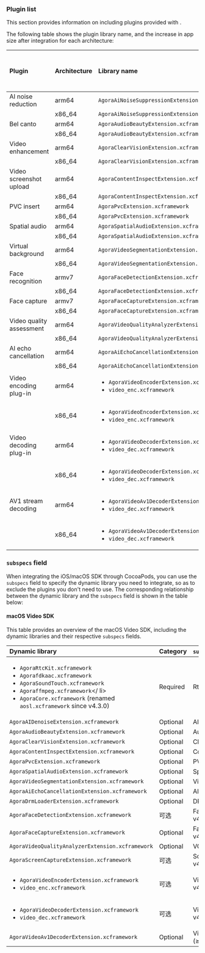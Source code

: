 
<PlatformWrapper platform="macos">

### Plugin list 

This section provides information on including plugins provided with <Vg k="VSDK" />.

The following table shows the plugin library name, and the increase in app size after integration for each architecture:


| Plugin | Architecture	| Library name | Increase in app size after integration (KB) |
|:---|:---|:---------|---:|
| AI noise reduction | arm64	| `AgoraAiNoiseSuppressionExtension.xcframework` | 2976 |
|| x86_64	| `AgoraAiNoiseSuppressionExtension.xcframework` | 2992 |
| Bel canto | arm64 | `AgoraAudioBeautyExtension.xcframework` | 1296 |
|| x86_64 | `AgoraAudioBeautyExtension.xcframework` | 1328 |
| Video enhancement | arm64 | `AgoraClearVisionExtension.xcframework` | 976 |
|| x86_64 | `AgoraClearVisionExtension.xcframework` | 1008 |
| Video screenshot upload | arm64 | `AgoraContentInspectExtension.xcframework` | 1328 |
|| x86_64 | `AgoraContentInspectExtension.xcframework` | 1312 |
| PVC insert | arm64 | `AgoraPvcExtension.xcframework` | 643 |
|| x86_64 | `AgoraPvcExtension.xcframework` | 530 |
| Spatial audio | arm64 | `AgoraSpatialAudioExtension.xcframework` | 4944 |
|| x86_64 | `AgoraSpatialAudioExtension.xcframework` | 4960 |
| Virtual background | arm64 | `AgoraVideoSegmentationExtension.xcframework` | 3840 |
|| x86_64 | `AgoraVideoSegmentationExtension.xcframework` | 4528 |
| Face recognition | armv7 | `AgoraFaceDetectionExtension.xcframework` | 832 |
|| x86_64 | `AgoraFaceDetectionExtension.xcframework` | 848 |
| Face capture | armv7 | `AgoraFaceCaptureExtension.xcframework` | 2447 |
|| x86_64 | `AgoraFaceCaptureExtension.xcframework` | 2273 |
| Video quality assessment | arm64 | `AgoraVideoQualityAnalyzerExtension.xcframework` | 868 |
|| x86_64 | `AgoraVideoQualityAnalyzerExtension.xcframework` | 1277 |
| AI echo cancellation | arm64 | `AgoraAiEchoCancellationExtension.xcframework` | 3872 |
|| x86_64 | `AgoraAiEchoCancellationExtension.xcframework` | 3840 |
| Video encoding plug-in| arm64 | <ul><li>`AgoraVideoEncoderExtension.xcframework`</li><li>`video_enc.xcframework`</li></ul> | 2064 |
| | x86_64 | <ul><li>`AgoraVideoEncoderExtension.xcframework`</li><li>`video_enc.xcframework`</li></ul> | 3308 |
| Video decoding plug-in| arm64 | <ul><li>`AgoraVideoDecoderExtension.xcframework`</li><li>`video_dec.xcframework`</li></ul> | 1472 |
| | x86_64 | <ul><li>`AgoraVideoDecoderExtension.xcframework`</li><li>`video_dec.xcframework`</li></ul> | 1936 |
| AV1 stream decoding| arm64 | <ul><li>`AgoraVideoAv1DecoderExtension.xcframework`</li><li>`video_dec.xcframework`</li></ul> | 922 |
| | x86_64 | <ul><li>`AgoraVideoAv1DecoderExtension.xcframework`</li><li>`video_dec.xcframework`</li></ul> | 2560 |

<Plugins />

### `subspecs` field

When integrating the iOS/macOS SDK through CocoaPods, you can use the `subspecs` field to specify the dynamic library you need to integrate, so as to exclude the plugins you don't need to use. The corresponding relationship between the dynamic library and the `subspecs` field is shown in the table below:

#### macOS Video SDK

This table provides an overview of the macOS Video SDK, including the dynamic libraries and their respective `subspecs` fields. 

| Dynamic library | Category | `subspecs` field |
| :----------------------------------------------------------- | :--- | :----------------------- |
| <ul><li>`AgoraRtcKit.xcframework`</li><li>`Agorafdkaac.xcframework`</li><li>`AgoraSoundTouch.xcframework`</li><li>`Agoraffmpeg.xcframework`</ li><li>`AgoraCore.xcframework` (renamed `aosl.xcframework` since v4.3.0)</li></ul> | Required | RtcBasic |
| `AgoraAIDenoiseExtension.xcframework` | Optional | AINS |
| `AgoraAudioBeautyExtension.xcframework` | Optional | AudioBeauty |
| `AgoraClearVisionExtension.xcframework` | Optional | ClearVision |
| `AgoraContentInspectExtension.xcframework` | Optional | ContentInspect |
| `AgoraPvcExtension.xcframework` | Optional | PVC (< v4.1.0) |
| `AgoraSpatialAudioExtension.xcframework` | Optional | SpatialAudio |
| `AgoraVideoSegmentationExtension.xcframework` | Optional | VirtualBackground |
| `AgoraAiEchoCancellationExtension.xcframework` | Optional | AIAEC (≥ v4.1.0) |
| `AgoraDrmLoaderExtension.xcframework` | Optional | DRM (≥ v4.1.0) |
| `AgoraFaceDetectionExtension.xcframework`                    | 可选 | FaceDetection (≥ v4.1.1)       |
| `AgoraFaceCaptureExtension.xcframework` | Optional | FaceCapture (≥ v4.3.0) |
| `AgoraVideoQualityAnalyzerExtension.xcframework` | Optional | VQA (≥ v4.1.0) |
| `AgoraScreenCaptureExtension.xcframework` | 可选 | ScreenCapture (≥ v4.2.0) |
| <ul><li>`AgoraVideoEncoderExtension.xcframework`</li><li>`video_enc.xcframework`</li></ul> | 可选 | VideoCodecEnc (≥ v4.2.0) |
| <ul><li>`AgoraVideoDecoderExtension.xcframework`</li><li>`video_dec.xcframework`</li></ul> | 可选 | VideoCodecDec (≥ v4.2.0) |
| `AgoraVideoAv1DecoderExtension.xcframework` | Optional | VideoAv1CodecDec (≥ v4.3.0) |

</PlatformWrapper>